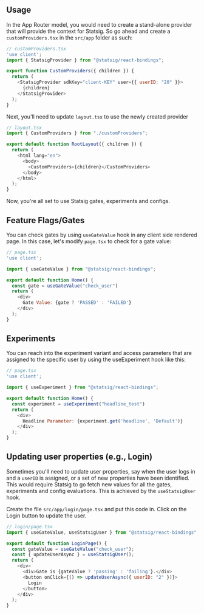 ## Usage

In the App Router model, you would need to create a stand-alone provider that will provide the context for Statsig.  So go ahead and create a `customProviders.tsx` in the `src/app` folder as such:

```js
// customProviders.tsx
'use client';
import { StatsigProvider } from "@statsig/react-bindings";

export function CustomProviders({ children }) {
  return (
    <StatsigProvider sdkKey="client-KEY" user={{ userID: "20" }}>
      {children}
    </StatsigProvider>
  );
}
```

Next, you'll need to update `layout.tsx` to use the newly created provider

```js
// layout.tsx
import { CustomProviders } from "./customProviders";

export default function RootLayout({ children }) {
  return (
    <html lang="en">
      <body>
        <CustomProviders>{children}</CustomProviders>
      </body>
    </html>
  );
}
```

Now, you're all set to use Statsig gates, experiments and configs.

## Feature Flags/Gates

You can check gates by using `useGateValue` hook in any client side rendered page.  In this case, let's modify `page.tsx` to check for a gate value:

```js
// page.tsx
'use client';

import { useGateValue } from "@statsig/react-bindings";

export default function Home() {
  const gate = useGateValue("check_user")
  return (
    <div>
      Gate Value: {gate ? 'PASSED' : 'FAILED'}
    </div>
  );
}
```

## Experiments

You can reach into the experiment variant and access parameters that are assigned to the specific user by using the useExperiment hook like this:

```js
// page.tsx
'use client';

import { useExperiment } from "@statsig/react-bindings";

export default function Home() {
  const experiment = useExperiment("headline_test")
  return (
    <div>
      Headline Parameter: {experiment.get('headline', 'Default')}
    </div>
  );
}
```

## Updating user properties (e.g., Login)

Sometimes you'll need to update user properties, say when the user logs in and a `userID` is assigned, or a set of new properties have been identified.  This would require Statsig to go fetch new values for all the gates, experiments and config evaluations.  This is achieved by the `useStatsigUser` hook. 

Create the file `src/app/login/page.tsx` and put this code in.  Click on the Login button to update the user.

```js
// login/page.tsx
import { useGateValue, useStatsigUser } from "@statsig/react-bindings";

export default function LoginPage() {
  const gateValue = useGateValue("check_user");
  const { updateUserAsync } = useStatsigUser();
  return (
    <div>
      <div>Gate is {gateValue ? 'passing' : 'failing'}.</div>
      <button onClick={() => updateUserAsync({ userID: "2" })}>
        Login
      </button>
    </div>
  );
}
```
